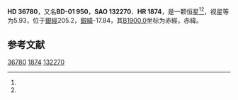 {{Starbox begin
| name = HD 36780
}}
{{Starbox observe
| epoch = [[J2000.0|J2000.0]]
| constell = {{星座名待查}}<ref name=SIMBAD>{{cite web
 | url=http://simbad.u-strasbg.fr/simbad/sim-id?Ident=HR+1874
 | title =Pulsating variable Star
 | publisher=Centre de Données astronomiques de Strasbourg
 | work=SIMBAD
 | accessdate=2012-07-13}}</ref><ref name=DATA>{{cite web
 | url=http://vizier.u-strasbg.fr/viz-bin/VizieR-5?-out.add=.&-source=5050&-corr=PK=HR&-out.max=9999&HR=1874
 | title=VizieR Detailed Page
 | accessdate=2012-07-13
 | archive-date=2019-02-16
 | archive-url=https://web.archive.org/web/20190216110506/http://vizier.u-strasbg.fr/viz-bin/VizieR-5?-out.add=.&-source=5050&-corr=PK=HR&-out.max=9999&HR=1874
 | dead-url=no
 }}</ref>
| 星官 = 
| ra = {{RA|5|34|4}}<ref name=SIMBAD /><ref name=DATA />
| dec = {{DEC|-1|28|14}}<ref name=SIMBAD /><ref name=DATA />
| appmag_v = 5.93<ref name=SIMBAD /><ref name=DATA />
}}
{{Starbox character
| class = K5III<ref name=SIMBAD /><ref name=DATA />
| b-v = 1.55<ref name=SIMBAD /><ref name=DATA />
| u-b = 1.88<ref name=SIMBAD /><ref name=DATA />
| r-i = <ref name=SIMBAD /><ref name=DATA />
| variable = 
}}
{{Starbox astrometry
| radial_v = 1.88
| prop_mo_ra = 91
| parallax = 
| p_error = 
}}
{{Starbox catalog
| names =BD-01 950，[[SAO星表|SAO]] 132270，[[HD星表|HD]] 36780，[[HR星表|HR]] 1874}}
{{Starbox reference |Simbad=HR+1874}}
{{Starbox end}}

'''HD 36780'''，又名'''BD-01 950'''，'''SAO 132270'''、'''HR 1874'''，是一颗恒星<ref name=SIMBAD /><ref name=DATA />，视星等为5.93，位于[[銀道座標系|銀經]]205.2，[[銀道座標系|銀緯]]-17.84，其[[B1900.0|B1900.0]]坐标为赤經{{RA|5|29|0.2}}，赤緯{{DEC|-1|-17.84|19}}。

== 参考文献 ==
{{reflist}}

{{star-stub}}

[[Category:HD和HDE天體|36780]]
[[Category:HR天體|1874]]
[[Category:SAO天體|132270]]
